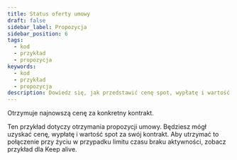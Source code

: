 ```yaml
---
title: Status oferty umowy
draft: false
sidebar_label: Propozycja
sidebar_position: 6
tags:
  - kod
  - przykład
  - propozycja
keywords:
  - kod
  - przykład
  - propozycja
description: Dowiedz się, jak przedstawić cenę spot, wypłatę i wartość spot dla kontraktów handlowych, korzystając z tego przykładu interfejsu API.
---
```



Otrzymuje najnowszą cenę za konkretny kontrakt.

<SandboxIframe sandbox={sandboxes.proposal} />

Ten przykład dotyczy otrzymania propozycji umowy. Będziesz mógł uzyskać cenę, wypłatę i wartość spot za swój kontrakt. Aby utrzymać to połączenie przy życiu w przypadku limitu czasu braku aktywności, zobacz przykład dla Keep alive.
